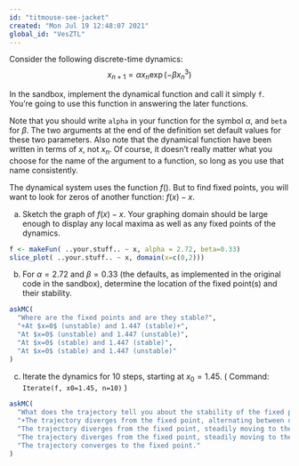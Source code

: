 ```yaml
---
id: "titmouse-see-jacket"
created: "Mon Jul 19 12:48:07 2021"
global_id: "VesZTL"
---
```


Consider the following discrete-time dynamics:
$$x_{n+1} = \alpha x_n \exp(-\beta x_n^3)$$

In the sandbox, implement the dynamical function and call it simply `f`. You're going to use this function in answering the later functions.

Note that you should write `alpha` in your function for the symbol $\alpha$, and `beta` for $\beta$. The two arguments at the end of the definition set default values for these two parameters. Also note that the dynamical function have been written in terms of $x$, not $x_n$. Of course, it doesn't really matter what you choose for the name of the argument to a function, so long as you use that name consistently.

The dynamical system uses the function $f()$. But to find fixed points, you will want to look for zeros of another function: $f(x) - x$.

a. Sketch the graph of $f(x) - x$. Your graphing domain should be large enough to display any local maxima as well as any fixed points of the dynamics.

<!--eval=FALSE lets this chunk be rendered in plain text. -->
```r
f <- makeFun( ..your.stuff.. ~ x, alpha = 2.72, beta=0.33)
slice_plot( ..your.stuff.. ~ x, domain(x=c(0,2))) 
```





b. For $\alpha = 2.72$ and $\beta=0.33$ (the defaults, as implemented in the original code in the sandbox), determine the location of the fixed point(s) and their stability.

```r
askMC(
  "Where are the fixed points and are they stable?",
  "+At $x=0$ (unstable) and 1.447 (stable)+",
  "At $x=0$ (unstable) and 1.447 (unstable)",
  "At $x=0$ (stable) and 1.447 (stable)",
  "At $x=0$ (stable) and 1.447 (unstable)"
)
```

c. Iterate the dynamics for 10 steps, starting at $x_0 = 1.45$. (  Command: `Iterate(f, x0=1.45, n=10)`  ) 

```r
askMC(
  "What does the trajectory tell you about the stability of the fixed point near $x_n = 1.45$?",
  "+The trajectory diverges from the fixed point, alternating between one side and the other.+",
  "The trajectory diverges from the fixed point, steadily moving to the right.",
  "The trajectory diverges from the fixed point, steadily moving to the left.",
  "The trajectory converges to the fixed point."
)
```

